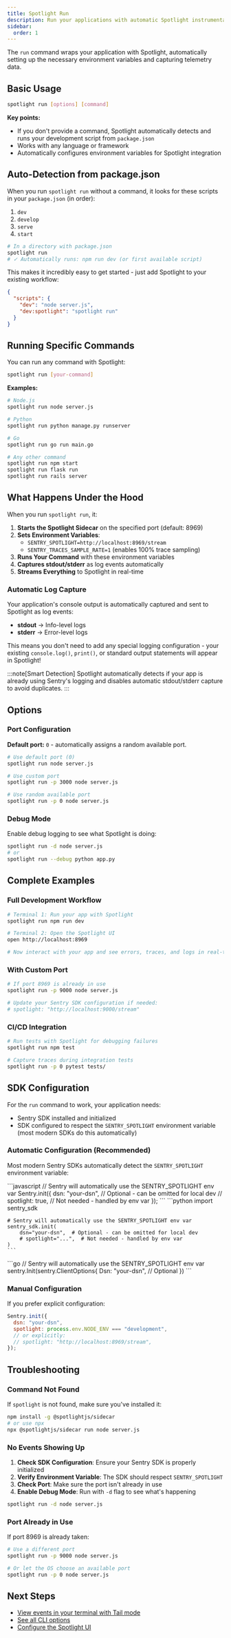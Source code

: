 ```yaml
---
title: Spotlight Run
description: Run your applications with automatic Spotlight instrumentation
sidebar:
  order: 1
---
```



The `run` command wraps your application with Spotlight, automatically setting up the necessary environment variables and capturing telemetry data.

## Basic Usage

```bash
spotlight run [options] [command]
```

**Key points:**
- If you don't provide a command, Spotlight automatically detects and runs your development script from `package.json`
- Works with any language or framework
- Automatically configures environment variables for Spotlight integration

## Auto-Detection from package.json

When you run `spotlight run` without a command, it looks for these scripts in your `package.json` (in order):

1. `dev`
2. `develop`
3. `serve`
4. `start`

```bash
# In a directory with package.json
spotlight run
# ✓ Automatically runs: npm run dev (or first available script)
```

This makes it incredibly easy to get started - just add Spotlight to your existing workflow:

```json
{
  "scripts": {
    "dev": "node server.js",
    "dev:spotlight": "spotlight run"
  }
}
```

## Running Specific Commands

You can run any command with Spotlight:

```bash
spotlight run [your-command]
```

**Examples:**

```bash
# Node.js
spotlight run node server.js

# Python
spotlight run python manage.py runserver

# Go
spotlight run go run main.go

# Any other command
spotlight run npm start
spotlight run flask run
spotlight run rails server
```

## What Happens Under the Hood

When you run `spotlight run`, it:

1. **Starts the Spotlight Sidecar** on the specified port (default: 8969)
2. **Sets Environment Variables**:
   - `SENTRY_SPOTLIGHT=http://localhost:8969/stream`
   - `SENTRY_TRACES_SAMPLE_RATE=1` (enables 100% trace sampling)
3. **Runs Your Command** with these environment variables
4. **Captures stdout/stderr** as log events automatically
5. **Streams Everything** to Spotlight in real-time

### Automatic Log Capture

Your application's console output is automatically captured and sent to Spotlight as log events:

- **stdout** → Info-level logs
- **stderr** → Error-level logs

This means you don't need to add any special logging configuration - your existing `console.log()`, `print()`, or standard output statements will appear in Spotlight!

:::note[Smart Detection]
Spotlight automatically detects if your app is already using Sentry's logging and disables automatic stdout/stderr capture to avoid duplicates.
:::

## Options

### Port Configuration

**Default port:** `0` - automatically assigns a random available port.
```bash
# Use default port (0)
spotlight run node server.js

# Use custom port
spotlight run -p 3000 node server.js

# Use random available port
spotlight run -p 0 node server.js
```

### Debug Mode

Enable debug logging to see what Spotlight is doing:

```bash
spotlight run -d node server.js
# or
spotlight run --debug python app.py
```

## Complete Examples

### Full Development Workflow

```bash
# Terminal 1: Run your app with Spotlight
spotlight run npm run dev

# Terminal 2: Open the Spotlight UI
open http://localhost:8969

# Now interact with your app and see errors, traces, and logs in real-time!
```

### With Custom Port

```bash
# If port 8969 is already in use
spotlight run -p 9000 node server.js

# Update your Sentry SDK configuration if needed:
# spotlight: "http://localhost:9000/stream"
```

### CI/CD Integration

```bash
# Run tests with Spotlight for debugging failures
spotlight run npm test

# Capture traces during integration tests
spotlight run -p 0 pytest tests/
```

## SDK Configuration

For the `run` command to work, your application needs:

- Sentry SDK installed and initialized
- SDK configured to respect the `SENTRY_SPOTLIGHT` environment variable (most modern SDKs do this automatically)

### Automatic Configuration (Recommended)

Most modern Sentry SDKs automatically detect the `SENTRY_SPOTLIGHT` environment variable:

<Tabs>
  <TabItem label="Node.js">
    ```javascript
    // Sentry will automatically use the SENTRY_SPOTLIGHT env var
    Sentry.init({
      dsn: "your-dsn", // Optional - can be omitted for local dev
      // spotlight: true, // Not needed - handled by env var
    });
    ```
  </TabItem>
  <TabItem label="Python">
    ```python
    import sentry_sdk
    
    # Sentry will automatically use the SENTRY_SPOTLIGHT env var
    sentry_sdk.init(
        dsn="your-dsn",  # Optional - can be omitted for local dev
        # spotlight="...",  # Not needed - handled by env var
    )
    ```
  </TabItem>
  <TabItem label="Go">
    ```go
    // Sentry will automatically use the SENTRY_SPOTLIGHT env var
    sentry.Init(sentry.ClientOptions{
        Dsn: "your-dsn", // Optional
    })
    ```
  </TabItem>
</Tabs>

### Manual Configuration

If you prefer explicit configuration:

```javascript
Sentry.init({
  dsn: "your-dsn",
  spotlight: process.env.NODE_ENV === "development",
  // or explicitly:
  // spotlight: "http://localhost:8969/stream",
});
```

## Troubleshooting

### Command Not Found

If `spotlight` is not found, make sure you've installed it:

```bash
npm install -g @spotlightjs/sidecar
# or use npx
npx @spotlightjs/sidecar run node server.js
```

### No Events Showing Up

1. **Check SDK Configuration**: Ensure your Sentry SDK is properly initialized
2. **Verify Environment Variable**: The SDK should respect `SENTRY_SPOTLIGHT`
3. **Check Port**: Make sure the port isn't already in use
4. **Enable Debug Mode**: Run with `-d` flag to see what's happening

```bash
spotlight run -d node server.js
```

### Port Already in Use

If port 8969 is already taken:

```bash
# Use a different port
spotlight run -p 9000 node server.js

# Or let the OS choose an available port
spotlight run -p 0 node server.js
```

## Next Steps

- [View events in your terminal with Tail mode](/docs/cli/tail/)
- [See all CLI options](/docs/cli/reference/)
- [Configure the Spotlight UI](/docs/reference/configuration/)

